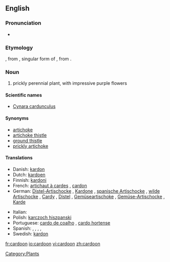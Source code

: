==English==

===Pronunciation===
*{{audio|en-us-cardoon.ogg|Audio (US)}}

===Etymology===
{{etyl|frm}} {{term|cardon|lang=frm}}, from {{etyl|ML.}} {{term|cardon|lang=la}}, singular form of {{term|cardo|lang=la}}, from {{etyl|la}} {{term|carduus||thistle|lang=la}}.

===Noun===
{{en-noun}}

# prickly perennial plant, with impressive purple flowers

====Scientific names====
*[[Cynara cardunculus]]

====Synonyms====
*[[artichoke]]
*[[artichoke thistle]]
*[[ground thistle]]
*[[prickly artichoke]]

====Translations====
{{trans-top|perennial plant}}
* Danish: [[kardon]] {{c}}
* Dutch: [[kardoen]] {{m}}
* Finnish: [[kardoni]]
* French: [[artichaut à cardes]] {{m}}, [[cardon]] {{m}}
* German: [[Distel-Artischocke]] {{f}}, [[Kardone]] {{f}}, [[spanische Artischocke]] {{f}}, [[wilde Artischocke]] {{f}}, [[Cardy]] {{f}}, [[Distel]] {{f}}, [[Gemüseartischoke]] {{f}}, [[Gemüse-Artischocke]] {{f}}, [[Karde]] {{f}}
{{trans-mid}}
* Italian: {{t-|it|cardone|f}}
* Polish: [[karczoch hiszpanski]] {{m}}
* Portuguese: [[cardo de coalho]] {{m}}, [[cardo hortense]] {{m}}
* Spanish: {{t|es|cardo borriquero|m}}, {{t+|es|cardo|m}}, {{t|es|cardo comestible|m}}, {{t|es|cardo de comer|m}}, {{t|es|cardo lechero|m}}
* Swedish: [[kardon]] {{c}}
{{trans-bottom}}

[[Category:Plants]]

[[fr:cardoon]]
[[io:cardoon]]
[[vi:cardoon]]
[[zh:cardoon]]